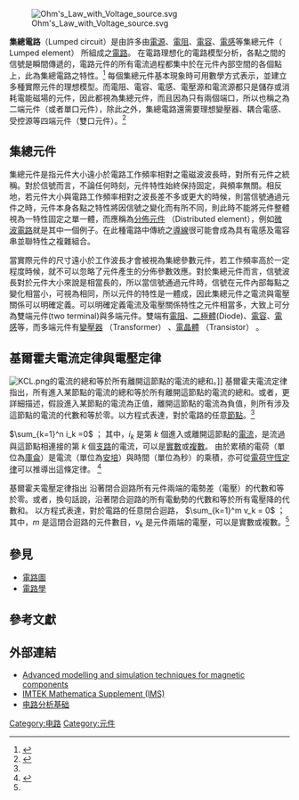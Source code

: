 [[Image:Ohm's_Law_with_Voltage_source.svg|right]]

'''集總電路'''（Lumped circuit）是由許多由[[電源|電源]]、[[電阻|電阻]]、[[電容|電容]]、[[電感|電感]]等集總元件（ Lumped element） 所組成之[[電路|電路]]。{{R|胡|page=2}}
在電路理想化的電路模型分析，各點之間的信號是瞬間傳遞的，電路元件的所有電流過程都集中於在元件內部空間的各個點上，此為集總電路之特性。<ref name="電">{{cite web| language =zh-cn| publisher =| title =電路及電路模型 集總假設| url =http://218.195.112.45/jpkc/dlfx/kejian/ch1/1.1.pdf| author =| date =| accessdate =2011-07-20}}{{dead link|date=2018年2月 |bot=InternetArchiveBot |fix-attempted=yes }}</ref>
每個集總元件基本現象時可用數學方式表示，並建立多種實際元件的理想模型。而電阻、電容、電感、電壓源和電流源都只是儲存或消耗電能磁場的元件，因此都視為集總元件，而且因為只有兩個端口，所以也稱之為二端元件（或者單口元件），除此之外，集總電路還需要理想變壓器、耦合電感、受控源等四端元件（雙口元件）。<ref name="集">{{cite web| language =zh-cn| publisher =| title =集總假設| url =http://218.195.112.45/jpkc/dlfx/XUEXI/chart1/d_1_1_3.htm| author =| date =| accessdate =2011-07-20}}{{dead link|date=2018年2月 |bot=InternetArchiveBot |fix-attempted=yes }}</ref>

==集總元件==
集總元件是指元件大小遠小於電路工作頻率相對之電磁波波長時，對所有元件之統稱。對於信號而言，不論任何時刻，元件特性始終保持固定，與頻率無關。相反地，若元件大小與電路工作頻率相對之波長差不多或更大的時候，則當信號通過元件之時，元件本身各點之特性將因信號之變化而有所不同，則此時不能將元件整體視為一特性固定之單一體，而應稱為[[分佈元件|分佈元件]] （Distributed element），例如[[微波電路|微波電路]]就是其中一個例子。在此種電路中傳統之[[導線|導線]]很可能會成為具有電感及電容串並聯特性之複雜組合。{{R|胡|page=2}}

當實際元件的尺寸遠小於工作波長才會被視為集總參數元件，若工作頻率高於一定程度時候，就不可以忽略了元件產生的分佈參數效應。對於集總元件而言，信號波長對於元件大小來說是相當長的，所以當信號通過元件時，信號在元件內部每點之變化相當小，可視為相同，所以元件的特性是一體成，因此集總元件之電流與電壓關係可以明確定義。可以明確定義電流及電壓關係特性之元件相當多，大致上可分為雙端元件(two terminal)與多端元件。雙端有[[電阻|電阻]]、[[二極體|二極體]](Diode)、[[電容|電容]]、[[電感|電感]]等，而多端元件有[[變壓器|變壓器]] （Transformer） 、[[電晶體|電晶體]] （Transistor） 。{{R|胡|page=3}}

==基爾霍夫電流定律與電壓定律==
{{main|基爾霍夫電路定律}}
[[File:KCL.png|right]]的電流的總和等於所有離開這節點的電流的總和。]]
基爾霍夫電流定律指出，所有進入某節點的電流的總和等於所有離開這節點的電流的總和。或者，更詳細描述，假設進入某節點的電流為正值，離開這節點的電流為負值，則所有涉及這節點的電流的代數和等於零。以方程式表達，對於電路的任意[[结点_(电路)|節點]]。<ref name=Alexander/>

<math>\sum_{k=1}^n i_k =0</math> ；
其中，<math>i_k</math> 是第 <math>k</math> 個進入或離開這節點的[[電流|電流]]，是流過與這節點相連接的第 <math>k</math> 個[[電路|支路]]的電流，可以是[[實數|實數]]或[[复数_(数学)|複數]]。
由於累積的電荷（單位為[[庫侖|庫侖]]）是電流（單位為[[安培|安培]]）與時間（單位為秒）的乘積，亦可從[[電荷守恆定律|電荷守恆定律]]可以推導出這條定律。
<ref name=Alexander>{{Citation  | last = Alexander  | first = Charles  | last2 = Sadiku  | first2 = Matthew  | title = Fundamentals of Electric Circuits  | publisher = McGraw-Hill  | year = 2006  | edition = 3, revised  | pages =pp. 37-43  | isbn = 9780073301150}}</ref>

基爾霍夫電壓定律指出
沿著閉合迴路所有元件兩端的電勢差（電壓）的代數和等於零。或者，換句話說，沿著閉合迴路的所有電動勢的代數和等於所有電壓降的代數和。
以方程式表達，對於電路的任意閉合迴路，
<math>\sum_{k=1}^m v_k = 0</math> ；
其中，<math>m</math> 是這閉合迴路的元件數目，<math>v_k </math> 是元件兩端的電壓，可以是實數或複數。<ref name=Alexander />

==參見==
*[[電路圖|電路圖]]
*[[電路學|電路學]]

==參考文獻==
{{reflist|refs=
*<ref name="胡">{{cite book | language = zh-tw | author = 胡振國 | coauthors =  | title =《電路學》  | url =  | date = 	1993-03-01 | location =  | publisher = 全華圖書公司  | id = | isbn = 9572102893 }}</ref>

}}
==外部連結==
* [https://web.archive.org/web/20051025110101/http://www.jat.co.kr/eda/saber/mpp.pdf Advanced modelling and simulation techniques for magnetic components]{{en}}
* [https://web.archive.org/web/20060118052359/http://www.imtek.uni-freiburg.de/simulation/mathematica/IMSweb/ IMTEK Mathematica Supplement (IMS)]{{en}}
* [http://books.google.com.tw/books?id=hUIwsIpZ-q0C&pg=PA2&dq=%E9%9B%86%E7%B8%BD%E9%9B%BB%E8%B7%AF&hl=zh-TW&ei=A9YmTqKTEe7ymAXl2ujqCQ&sa=X&oi=book_result&ct=result&resnum=1&ved=0CCoQ6AEwAA#v=onepage&q=%E9%9B%86%E7%B8%BD%E9%9B%BB%E8%B7%AF&f=false 电路分析基础] {{Wayback|url=http://books.google.com.tw/books?id=hUIwsIpZ-q0C&pg=PA2&dq=%E9%9B%86%E7%B8%BD%E9%9B%BB%E8%B7%AF&hl=zh-TW&ei=A9YmTqKTEe7ymAXl2ujqCQ&sa=X&oi=book_result&ct=result&resnum=1&ved=0CCoQ6AEwAA#v=onepage&q=%E9%9B%86%E7%B8%BD%E9%9B%BB%E8%B7%AF&f=false |date=20140817101607 }}

[[Category:电路|Category:电路]]
[[Category:元件|Category:元件]]